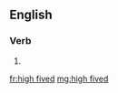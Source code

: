 ==English==

===Verb===
{{head|en|verb form}}

# {{en-past of|high five}}

[[fr:high fived]]
[[mg:high fived]]